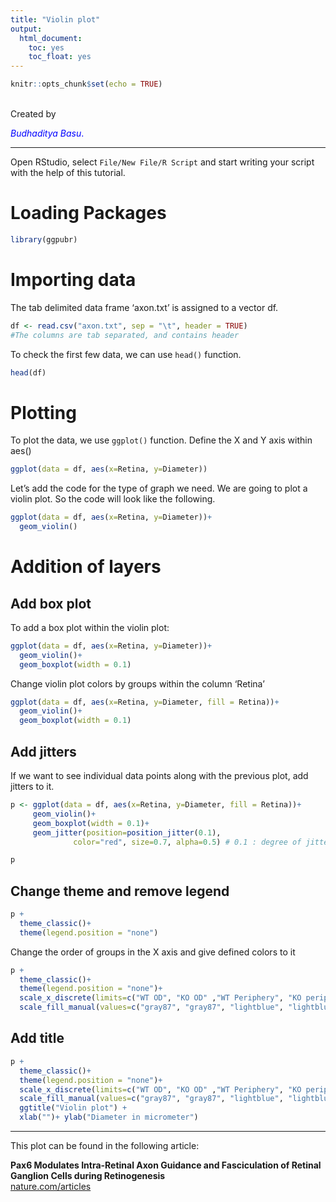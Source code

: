 ```yaml
---
title: "Violin plot"
output:
  html_document:
    toc: yes
    toc_float: yes
---
```


```r
knitr::opts_chunk$set(echo = TRUE)
```

<br>
Created by <p style="color:blue">*Budhaditya Basu*.</p>

*****



Open RStudio, select `File/New File/R Script` and start writing your script with the help of this tutorial.

# Loading Packages

```r
library(ggpubr)
```

# Importing data

The tab delimited data frame 'axon.txt' is assigned to a vector df.


```r
df <- read.csv("axon.txt", sep = "\t", header = TRUE) 
#The columns are tab separated, and contains header
```

To check the first few data, we can use `head()` function.


```r
head(df)
```

# Plotting


To plot the data, we use `ggplot()` function. Define the X and Y axis within aes()


```r
ggplot(data = df, aes(x=Retina, y=Diameter))
```

Let's add the code for the type of graph we need. We are going to plot a violin plot. So the code will look like the following.


```r
ggplot(data = df, aes(x=Retina, y=Diameter))+
  geom_violin()
```

# Addition of layers
## Add box plot

To add a box plot within the violin plot:

```r
ggplot(data = df, aes(x=Retina, y=Diameter))+
  geom_violin()+
  geom_boxplot(width = 0.1)
```

Change violin plot colors by groups within the column 'Retina' 

```r
ggplot(data = df, aes(x=Retina, y=Diameter, fill = Retina))+
  geom_violin()+
  geom_boxplot(width = 0.1)
```

## Add jitters
If we want to see individual data points along with the previous plot, add jitters to it. 
```r
p <- ggplot(data = df, aes(x=Retina, y=Diameter, fill = Retina))+
     geom_violin()+
     geom_boxplot(width = 0.1)+
     geom_jitter(position=position_jitter(0.1),
              color="red", size=0.7, alpha=0.5) # 0.1 : degree of jitter in x direction

p
```

## Change theme and remove legend

```r
p + 
  theme_classic()+
  theme(legend.position = "none")
```

Change the order of groups in the X axis and give defined colors to it

```r
p +
  theme_classic()+
  theme(legend.position = "none")+
  scale_x_discrete(limits=c("WT OD", "KO OD" ,"WT Periphery", "KO periphery")) + 
  scale_fill_manual(values=c("gray87", "gray87", "lightblue", "lightblue"))
```

## Add title

```r
p +
  theme_classic()+
  theme(legend.position = "none")+
  scale_x_discrete(limits=c("WT OD", "KO OD" ,"WT Periphery", "KO periphery")) + 
  scale_fill_manual(values=c("gray87", "gray87", "lightblue", "lightblue"))+
  ggtitle("Violin plot") +
  xlab("")+ ylab("Diameter in micrometer")
```

**********

This plot can be found in the following article:

**Pax6 Modulates Intra-Retinal Axon Guidance and Fasciculation of Retinal Ganglion Cells during Retinogenesis** <br>
<i class="fas fa-link"></i> [nature.com/articles](https://doi.org/10.1038/s41598-020-72828-4)

